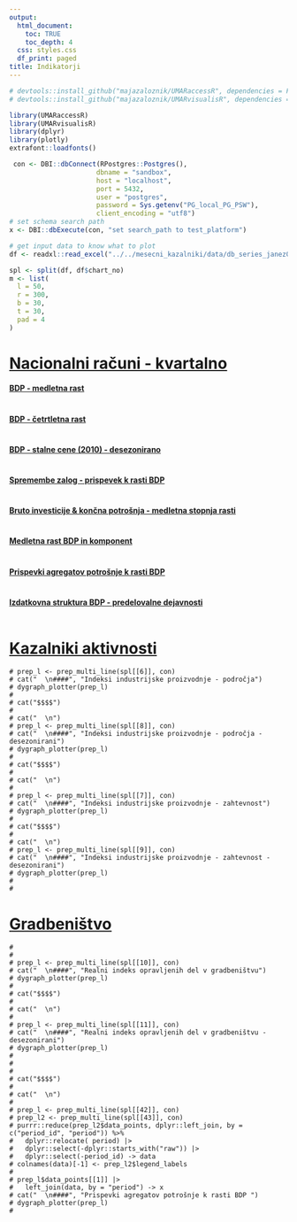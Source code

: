 ```yaml
---
output:
  html_document:
    toc: TRUE
    toc_depth: 4
  css: styles.css
  df_print: paged
title: Indikatorji
---
```


```r
# devtools::install_github("majazaloznik/UMARaccessR", dependencies = FALSE)
# devtools::install_github("majazaloznik/UMARvisualisR", dependencies = FALSE)

library(UMARaccessR)
library(UMARvisualisR)
library(dplyr)
library(plotly)
extrafont::loadfonts()

```


```r
 con <- DBI::dbConnect(RPostgres::Postgres(),
                      dbname = "sandbox",
                      host = "localhost",
                      port = 5432,
                      user = "postgres",
                      password = Sys.getenv("PG_local_PG_PSW"),
                      client_encoding = "utf8")
# set schema search path
x <- DBI::dbExecute(con, "set search_path to test_platform")

# get input data to know what to plot
df <- readxl::read_excel("../../mesecni_kazalniki/data/db_series_janez02.xlsx", "selection")

spl <- split(df, df$chart_no)
m <- list(
  l = 50,
  r = 300,
  b = 30,
  t = 30,
  pad = 4
)
```

# <a href="#header">Nacionalni računi - kvartalno</a>






#### <a href="#header">BDP - medletna rast</a>

```r
```
#### <a href="#header">BDP - četrtletna rast</a>

```r
```

#### <a href="#header">BDP - stalne cene (2010) - desezonirano </a>

```r

```

#### <a href="#header">Spremembe zalog - prispevek k rasti BDP</a>

```r

```

#### <a href="#header">Bruto investicije & končna potrošnja - medletna stopnja rasti </a>

```r
```

#### <a href="#header">Medletna rast BDP in komponent</a>

```r
```

#### <a href="#header">Prispevki agregatov potrošnje k rasti BDP</a>

```r
```


#### <a href="#header">Izdatkovna struktura BDP - predelovalne dejavnosti </a>

```r
```





# <a href="#header">Kazalniki aktivnosti</a>


```
# prep_l <- prep_multi_line(spl[[6]], con)
# cat("  \n####", "Indeksi industrijske proizvodnje - področja")
# dygraph_plotter(prep_l)
# 
# cat("$$$$")
# 
# cat("  \n")
# prep_l <- prep_multi_line(spl[[8]], con)
# cat("  \n####", "Indeksi industrijske proizvodnje - področja - desezonirani")
# dygraph_plotter(prep_l)
# 
# cat("$$$$")
# 
# cat("  \n")
# 
# prep_l <- prep_multi_line(spl[[7]], con)
# cat("  \n####", "Indeksi industrijske proizvodnje - zahtevnost")
# dygraph_plotter(prep_l)
# 
# cat("$$$$")
# 
# cat("  \n")
# prep_l <- prep_multi_line(spl[[9]], con)
# cat("  \n####", "Indeksi industrijske proizvodnje - zahtevnost - desezonirani")
# dygraph_plotter(prep_l)
# 
# 
```

# <a href="#header">Gradbeništvo</a>


```
# 
# 
# prep_l <- prep_multi_line(spl[[10]], con)
# cat("  \n####", "Realni indeks opravljenih del v gradbeništvu")
# dygraph_plotter(prep_l)
# 
# cat("$$$$")
# 
# cat("  \n")
# 
# prep_l <- prep_multi_line(spl[[11]], con)
# cat("  \n####", "Realni indeks opravljenih del v gradbeništvu - desezonirani")
# dygraph_plotter(prep_l)
# 
# 
# 
# cat("$$$$")
# 
# cat("  \n")
# 
# prep_l <- prep_multi_line(spl[[42]], con)
# prep_l2 <- prep_multi_line(spl[[43]], con)
# purrr::reduce(prep_l2$data_points, dplyr::left_join, by = c("period_id", "period")) %>%
#   dplyr::relocate( period) |>
#   dplyr::select(-dplyr::starts_with("raw")) |>
#   dplyr::select(-period_id) -> data
# colnames(data)[-1] <- prep_l2$legend_labels
# 
# prep_l$data_points[[1]] |>
#   left_join(data, by = "period") -> x
# cat("  \n####", "Prispevki agregatov potrošnje k rasti BDP ")
# dygraph_plotter(prep_l)
# 

```

